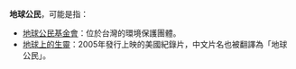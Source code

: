 '''地球公民'''，可能是指：

* [[地球公民基金會|地球公民基金會]]：位於台灣的環境保護團體。
* [[地球上的生靈|地球上的生靈]]：2005年發行上映的美國紀錄片，中文片名也被翻譯為「地球公民」。
{{disambig|Cat=四字消歧義}}